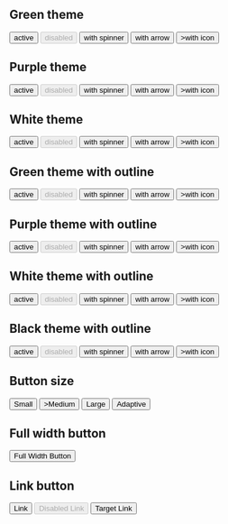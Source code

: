 
## Green theme

<Playground>
    <DemoBlockWrapper>
        <Button>active</Button>
        <Button disabled>disabled</Button>
        <Button showSpinner>with spinner</Button>
        <Button showArrow>with arrow</Button>
        <Button iconLeft=<Balance />>with icon</Button>
    </DemoBlockWrapper>
</Playground>

## Purple theme

<Playground>
    <DemoBlockWrapper>
        <Button theme="purple">active</Button>
        <Button theme="purple" disabled>disabled</Button>
        <Button theme="purple" showSpinner>with spinner</Button>
        <Button theme="purple" showArrow>with arrow</Button>
        <Button theme="purple" iconLeft=<Balance />>with icon</Button>
    </DemoBlockWrapper>
</Playground>

## White theme

<Playground>
    <DemoBlockWrapper>
        <Button theme="white">active</Button>
        <Button theme="white" disabled>disabled</Button>
        <Button theme="white" showSpinner>with spinner</Button>
        <Button theme="white" showArrow>with arrow</Button>
        <Button theme="white" iconLeft=<Balance />>with icon</Button>
    </DemoBlockWrapper>
</Playground>


## Green theme with outline

<Playground>
    <DemoBlockWrapper>
        <Button type="outline">active</Button>
        <Button type="outline" disabled>disabled</Button>
        <Button type="outline" showSpinner>with spinner</Button>
        <Button type="outline" showArrow>with arrow</Button>
        <Button type="outline" iconLeft=<Balance />>with icon</Button>
    </DemoBlockWrapper>
</Playground>

## Purple theme with outline

<Playground>
    <DemoBlockWrapper>
        <Button type="outline" theme="purple">active</Button>
        <Button type="outline" theme="purple" disabled>disabled</Button>
        <Button type="outline" theme="purple" showSpinner>with spinner</Button>
        <Button type="outline" theme="purple" showArrow>with arrow</Button>
        <Button type="outline" theme="purple" iconLeft=<Balance />>with icon</Button>
    </DemoBlockWrapper>
</Playground>

## White theme with outline

<Playground>
    <DemoBlockWrapper customStyles={{
        backgroundColor: '#333333'
    }}>
        <Button type="outline" theme="white">active</Button>
        <Button type="outline" theme="white" disabled>disabled</Button>
        <Button type="outline" theme="white" showSpinner>with spinner</Button>
        <Button type="outline" theme="white" showArrow>with arrow</Button>
        <Button type="outline" theme="white" iconLeft=<Balance />>with icon</Button>
    </DemoBlockWrapper>
</Playground>

## Black theme with outline

<Playground>
    <DemoBlockWrapper>
        <Button type="outline" theme="black">active</Button>
        <Button type="outline" theme="black" disabled>disabled</Button>
        <Button type="outline" theme="black" showSpinner>with spinner</Button>
        <Button type="outline" theme="black" showArrow>with arrow</Button>
        <Button type="outline" theme="black" iconLeft=<Balance />>with icon</Button>
    </DemoBlockWrapper>
</Playground>

## Button size

<Playground>
    <DemoBlockWrapper>
        <Button sizeAll="small" showArrow>Small</Button>
        <Button sizeAll="medium" iconLeft=<Balance />>Medium</Button>
        <Button sizeAll="large">Large</Button>
        <Button sizeDesktop="large" sizeTablet="medium" sizeMobile="small" showArrow>Adaptive</Button>
    </DemoBlockWrapper>
</Playground>

## Full width button

<Playground>
    <DemoBlockWrapper customStyles={{ gridTemplateColumns: '1fr' }}>
        <Button fullWidth>Full Width Button</Button>
    </DemoBlockWrapper>
</Playground>

## Link button

<Playground>
    <DemoBlockWrapper>
        <Button href="#">Link</Button>
        <Button href="#" disabled>Disabled Link</Button>
        <Button href="#" target="_blank">Target Link</Button>
    </DemoBlockWrapper>
</Playground>
